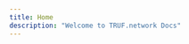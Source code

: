 ```yaml
---
title: Home
description: "Welcome to TRUF.network Docs"
---
```


<CardGroup cols={2}>
	<Card
		title="Github"
		icon="github"
		href="https://github.com/trufnetwork/"
	></Card>
	<Card
		title="TSN Go SDK"
		icon="golang"
		href="https://github.com/trufnetwork/sdk-go"
	></Card>
	<Card
		title="TSN TypeScript/JavaScript SDK"
		icon="square-js"
		href="https://github.com/trufnetwork/sdk-js"
	></Card>
	<Card
		title="Discussions"
		icon="comments"
		iconType="solid"
		href="https://github.com/orgs/trufnetwork/discussions"
	></Card>
	<Card
		title="Consumer"
		icon="user"
		iconType="solid"
		href="/about-truf-network"
	></Card>
	<Card
		title="Token & Governance"
		icon="coin"
		iconType="solid"
		href="/token-governance"
	></Card>
	<Card
		title="Node Operator"
		icon="server"
		iconType="solid"
		href="/developer-node-operator/node-operator-guide"
	></Card>
	<Card
		title="Developer"
		icon="code"
		iconType="solid"
		href="/developer-node-operator/developer-guide"
	></Card>
	<Card
		title="Bounty"
		icon="coins"
		iconType="solid"
		href="/bounties-overview"
	></Card>
	<Card title="Bug Report" icon="bug" href="/bug-report"></Card>
</CardGroup>
